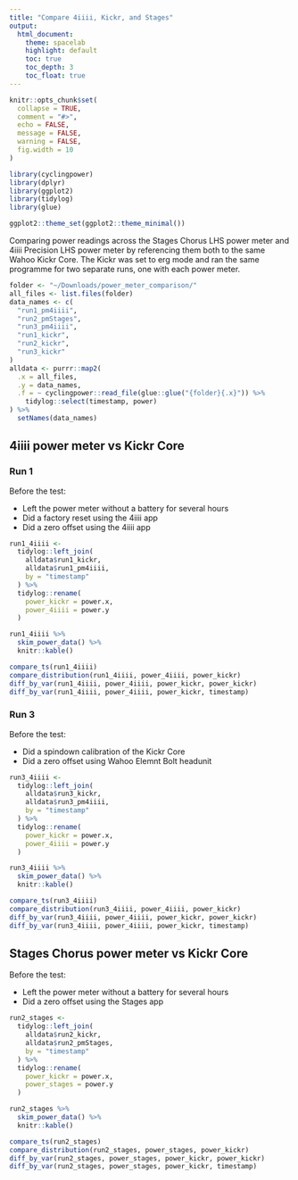 ```yaml
---
title: "Compare 4iiii, Kickr, and Stages"
output:
  html_document:
    theme: spacelab
    highlight: default
    toc: true
    toc_depth: 3
    toc_float: true
---
```


```r
knitr::opts_chunk$set(
  collapse = TRUE,
  comment = "#>",
  echo = FALSE,
  message = FALSE,
  warning = FALSE,
  fig.width = 10
)
```

```r
library(cyclingpower)
library(dplyr)
library(ggplot2)
library(tidylog)
library(glue)

ggplot2::theme_set(ggplot2::theme_minimal())
```

Comparing power readings across the Stages Chorus LHS power meter and 4iiii Precision LHS power meter by referencing them both to the same Wahoo Kickr Core. The Kickr was set to erg mode and ran the same programme for two separate runs, one with each power meter.

```r
folder <- "~/Downloads/power_meter_comparison/"
all_files <- list.files(folder)
data_names <- c(
  "run1_pm4iiii",
  "run2_pmStages",
  "run3_pm4iiii",
  "run1_kickr",
  "run2_kickr",
  "run3_kickr"
)
alldata <- purrr::map2(
  .x = all_files,
  .y = data_names,
  .f = ~ cyclingpower::read_file(glue::glue("{folder}{.x}")) %>%
    tidylog::select(timestamp, power)
) %>%
  setNames(data_names)
```

## 4iiii power meter vs Kickr Core

### Run 1

Before the test:

- Left the power meter without a battery for several hours
- Did a factory reset using the 4iiii app
- Did a zero offset using the 4iiii app

```r
run1_4iiii <-
  tidylog::left_join(
    alldata$run1_kickr,
    alldata$run1_pm4iiii,
    by = "timestamp"
  ) %>%
  tidylog::rename(
    power_kickr = power.x,
    power_4iiii = power.y
  )

run1_4iiii %>%
  skim_power_data() %>%
  knitr::kable()
```

```r
compare_ts(run1_4iiii)
compare_distribution(run1_4iiii, power_4iiii, power_kickr)
diff_by_var(run1_4iiii, power_4iiii, power_kickr, power_kickr)
diff_by_var(run1_4iiii, power_4iiii, power_kickr, timestamp)
```

### Run 3

Before the test:

- Did a spindown calibration of the Kickr Core
- Did a zero offset using Wahoo Elemnt Bolt headunit

```r
run3_4iiii <-
  tidylog::left_join(
    alldata$run3_kickr,
    alldata$run3_pm4iiii,
    by = "timestamp"
  ) %>%
  tidylog::rename(
    power_kickr = power.x,
    power_4iiii = power.y
  )

run3_4iiii %>%
  skim_power_data() %>%
  knitr::kable()
```

```r
compare_ts(run3_4iiii)
compare_distribution(run3_4iiii, power_4iiii, power_kickr)
diff_by_var(run3_4iiii, power_4iiii, power_kickr, power_kickr)
diff_by_var(run3_4iiii, power_4iiii, power_kickr, timestamp)
```

## Stages Chorus power meter vs Kickr Core

Before the test:

- Left the power meter without a battery for several hours
- Did a zero offset using the Stages app

```r
run2_stages <-
  tidylog::left_join(
    alldata$run2_kickr,
    alldata$run2_pmStages,
    by = "timestamp"
  ) %>%
  tidylog::rename(
    power_kickr = power.x,
    power_stages = power.y
  )

run2_stages %>%
  skim_power_data() %>%
  knitr::kable()
```

```r
compare_ts(run2_stages)
compare_distribution(run2_stages, power_stages, power_kickr)
diff_by_var(run2_stages, power_stages, power_kickr, power_kickr)
diff_by_var(run2_stages, power_stages, power_kickr, timestamp)
```
